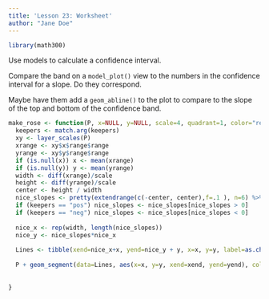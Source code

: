 ```yaml
---
title: 'Lesson 23: Worksheet'
author: "Jane Doe"
---
```


```r
library(math300)
```

Use models to calculate a confidence interval. 

Compare the band on a `model_plot()` view to the numbers in the confidence interval for a slope. Do they correspond.

Maybe have them add a `geom_abline()` to the plot to compare to the slope of the top and bottom of the confidence band.


```r
make_rose <- function(P, x=NULL, y=NULL, scale=4, quadrant=1, color="red", keepers=c("both", "pos", "neg")) {
  keepers <- match.arg(keepers)
  xy <- layer_scales(P)
  xrange <- xy$x$range$range
  yrange <- xy$y$range$range
  if (is.null(x)) x <- mean(xrange)
  if (is.null(y)) y <- mean(yrange)
  width <- diff(xrange)/scale
  height <- diff(yrange)/scale
  center <- height / width
  nice_slopes <- pretty(extendrange(c(-center, center),f=.1 ), n=6) %>% setdiff(0)
  if (keepers == "pos") nice_slopes <- nice_slopes[nice_slopes > 0]
  if (keepers == "neg") nice_slopes <- nice_slopes[nice_slopes < 0]
  
  nice_x <- rep(width, length(nice_slopes))
  nice_y <- nice_slopes*nice_x
  
  Lines <- tibble(xend=nice_x+x, yend=nice_y + y, x=x, y=y, label=as.character(nice_slopes))
  
  P + geom_segment(data=Lines, aes(x=x, y=y, xend=xend, yend=yend), color=color) + geom_label(data=Lines, aes(x=xend, y=yend, label=label), hjust=0, color=color)
  
  
}
```


